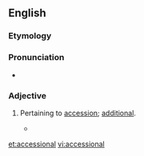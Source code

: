 ==English==

===Etymology===
{{suffix|accession|al|lang=en}}

===Pronunciation===
* {{a|US}} {{IPA|/æk.ˈsɛʃ.nəl/|/æk.ˈsɛʃ.ən.əl/|/æk.ˈsɛʃ.ən.l/|lang=en}}

===Adjective===
{{head|en|adjective}}

# {{label|en|rare}} Pertaining to [[accession]]; [[additional]].
#* {{quote-book|author=Sir Thomas Browne|passage=Again, whereas men affirm they perceive an addition of ponderosity in dead bodies, comparing them usually unto blocks and stones, whensoever they lift or carry them; this '''accessional''' preponderancy is rather in appearance than reality.}}

[[et:accessional]]
[[vi:accessional]]